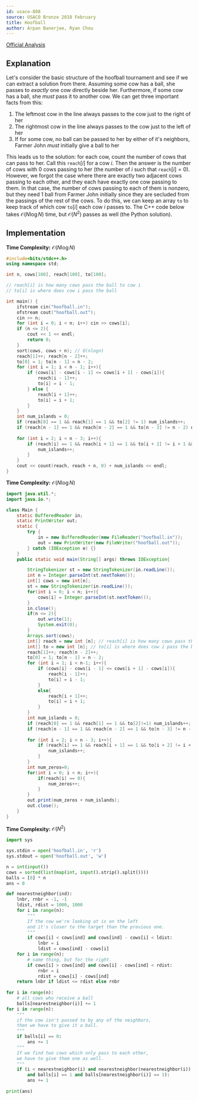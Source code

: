```yaml
---
id: usaco-808
source: USACO Bronze 2018 February
title: Hoofball
author: Arpan Banerjee, Ryan Chou
---
```


[Official Analysis](http://www.usaco.org/current/data/sol_hoofball_bronze_feb18.html)

## Explanation

Let's consider the basic structure of the hoofball tournament and see if we can extract a solution from there. Assuming some cow has a ball, she passes to *exactly* one cow directly beside her. Furthermore, if some cow has a ball, she *must* pass it to another cow. We can get three important facts from this:

1. The leftmost cow in the line always passes to the cow just to the right of her
2. The rightmost cow in the line always passes to the cow just to the left of her
3. If for some cow, no ball can be passed to her by either of it's neighbors, Farmer John *must* initially give a ball to her

This leads us to the solution: for each cow, count the number of cows that can pass to her. Call this $\texttt{reach}[i]$ for a cow $i$. Then the answer is the number of cows with $0$ cows passing to her (the number of $i$ such that $\texttt{reach}[i]=0$). However, we forgot the case where there are exactly two adjacent cows passing to each other, and they each have exactly one cow passing to them. In that case, the number of cows passing to each of them is nonzero, but they need $1$ ball from Farmer John initially since they are secluded from the passings of the rest of the cows. To do this, we can keep an array $\texttt{to}$ to keep track of which cow $\texttt{to}[i]$ each cow $i$ passes to. The C++ code below takes $\mathcal{O}(N\log{N})$ time, but $\mathcal{O}(N^2)$ passes as well (the Python solution). 

## Implementation

**Time Complexity:** $\mathcal{O}(N\log{N})$
<LanguageSection>
<CPPSection>
```cpp
#include<bits/stdc++.h>
using namespace std;

int n, cows[100], reach[100], to[100];

// reach[i] is how many cows pass the ball to cow i
// to[i] is where does cow i pass the ball

int main() {
	ifstream cin("hoofball.in");
	ofstream cout("hoofball.out");
	cin >> n;
	for (int i = 0; i < n; i++) cin >> cows[i];
	if (n <= 2){
		cout << 1 << endl;
		return 0;
	}
	sort(cows, cows + n); // O(nlogn) 
	reach[1]++; reach[n - 2]++;
	to[0] = 1; to[n - 1] = n - 2;
	for (int i = 1; i < n - 1; i++){
		if (cows[i] - cows[i - 1] <= cows[i + 1] - cows[i]){
			reach[i - 1]++;
			to[i] = i - 1;
		} else {
			reach[i + 1]++;
			to[i] = i + 1;
		}
	}
	int num_islands = 0;
	if (reach[0] == 1 && reach[1] == 1 && to[2] != 1) num_islands++;
	if (reach[n - 1] == 1 && reach[n - 2] == 1 && to[n - 3] != n - 2) num_islands++;
	
	for (int i = 2; i < n - 3; i++){
		if (reach[i] == 1 && reach[i + 1] == 1 && to[i + 2] != i + 1 && to[i - 1] != i){
			num_islands++;
		}
	}
	cout << count(reach, reach + n, 0) + num_islands << endl;
}
```
</CPPSection>
</LanguageSection>

**Time Complexity:** $\mathcal{O}(N\log{N})$
<LanguageSection>
<JavaSection>
```java
import java.util.*;
import java.io.*;

class Main {
	static BufferedReader in;
	static PrintWriter out;
	static {
		try {
			in = new BufferedReader(new FileReader("hoofball.in"));
			out = new PrintWriter(new FileWriter("hoofball.out"));
		} catch (IOException e) {}
	}
	public static void main(String[] args) throws IOException{

		StringTokenizer st = new StringTokenizer(in.readLine());
		int n = Integer.parseInt(st.nextToken());
		int[] cows = new int[n];
		st = new StringTokenizer(in.readLine());
		for(int i = 0; i < n; i++){
			cows[i] = Integer.parseInt(st.nextToken());
		}
		in.close();
		if(n <= 2){
			out.write(1);
			System.exit(0);
		}
		Arrays.sort(cows);
		int[] reach = new int [n]; // reach[i] is how many cows pass the ball to i
		int[] to = new int [n]; // to[i] is where does cow i pass the ball
		reach[1]++; reach[n - 2]++;
		to[0] = 1; to[n - 1] = n - 2;
		for (int i = 1; i < n-1; i++){
			if (cows[i] - cows[i - 1] <= cows[i + 1] - cows[i]){
				reach[i - 1]++;
				to[i] = i - 1;
			}
			else{
				reach[i + 1]++;
				to[i] = i + 1;
			}
		}
		int num_islands = 0;
		if (reach[0] == 1 && reach[1] == 1 && to[2]!=1) num_islands++;
		if (reach[n - 1] == 1 && reach[n - 2] == 1 && to[n - 3] != n - 2) num_islands++;
		
		for (int i = 2; i < n - 3; i++){
			if (reach[i] == 1 && reach[i + 1] == 1 && to[i + 2] != i + 1 && to[i - 1] != i){
				num_islands++;
			}
		}
		int num_zeros=0;
		for(int i = 0; i < n; i++){
			if(reach[i] == 0){
				num_zeros++;
			}
		}
		out.print(num_zeros + num_islands);
		out.close();
	}
}
```
</JavaSection>
</LanguageSection>

**Time Complexity:** $\mathcal{O}(N^2)$
<LanguageSection>
<PySection> 
```py
import sys

sys.stdin = open('hoofball.in', 'r')
sys.stdout = open('hoofball.out', 'w')

n = int(input())
cows = sorted(list(map(int, input().strip().split())))
balls = [0] * n
ans = 0

def nearestneighbor(ind):
	lnbr, rnbr = -1, -1
	ldist, rdist = 1000, 1000
	for i in range(n):
		"""
		If the cow we're looking at is on the left
		and it's closer to the target than the previous one.
		"""
		if cows[i] < cows[ind] and cows[ind] - cows[i] < ldist:
			lnbr = i
			ldist = cows[ind] - cows[i]
	for i in range(n):
		# same thing, but for the right.
		if cows[i] > cows[ind] and cows[i] - cows[ind] < rdist:
			rnbr = i
			rdist = cows[i] - cows[ind]
	return lnbr if ldist <= rdist else rnbr
    
for i in range(n):
	# all cows who receive a ball
	balls[nearestneighbor(i)] += 1
for i in range(n):
	"""
	if the cow isn't passed to by any of the neighbors,
	then we have to give it a ball.
	"""
	if balls[i] == 0:
		ans += 1
	"""
	If we find two cows which only pass to each other,
	we have to give them one as well.
	"""
	if (i < nearestneighbor(i) and nearestneighbor(nearestneighbor(i)) == i
		and balls[i] == 1 and balls[nearestneighbor(i)] == 1):
		ans += 1
    
print(ans)
```
</PySection>
</LanguageSection>
